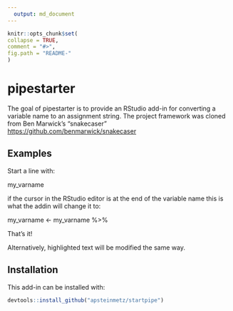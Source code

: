 ```yaml
---
  output: md_document
---
```

  
  <!-- README.md is generated from README.Rmd. Please edit that file -->
  
  ```r
knitr::opts_chunk$set(
  collapse = TRUE,
  comment = "#>",
  fig.path = "README-"
)
```

# pipestarter

The goal of pipestarter is to provide an RStudio add-in for converting a variable name to an assignment string.  The project framework was cloned from Ben Marwick's "snakecaser" <https://github.com/benmarwick/snakecaser>


## Examples

Start a line with:

my_varname

if the cursor in the RStudio editor is at the end of the variable name this is what the addin will change it to:

my_varname <- my_varname %>%

That's it!
  
  Alternatively, highlighted text will be modified the same way.

## Installation

This add-in can be installed with:
  
  ```r
devtools::install_github("apsteinmetz/startpipe")
```
